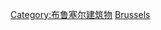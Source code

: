 {{Commons cat|Theatres in Brussels}}

[[Category:布鲁塞尔建筑物|Category:布鲁塞尔建筑物]]
[[Category:比利时剧院|Brussels]]